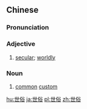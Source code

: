==Chinese==
{{zh-forms}}

===Pronunciation===
{{zh-pron
|m=shìsú
|c=sai3 zuk6
|h=pfs=sṳ-siu̍k
|mn=xm,qz,tw:sè-sio̍k/zz:sì-sio̍k
|cat=a
}}

===Adjective===
{{zh-adj}}

# [[secular]]; [[worldly]]

===Noun===
{{zh-noun}}

# [[common]] [[custom]]

[[hu:世俗]]
[[ja:世俗]]
[[pl:世俗]]
[[zh:世俗]]